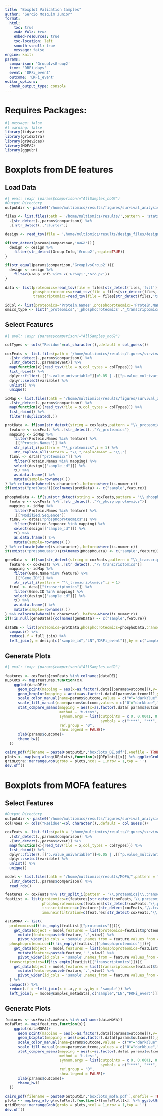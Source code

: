 ```yaml
---
title: "Boxplot Validation Samples"
author: "Sergio Mosquim Junior"
format:
  html:
    toc: true
    code-fold: true
    embed-resources: true
    toc-location: left
    smooth-scroll: true
    message: false
engine: knitr
params:
  comparison: 'Group1vsGroup2'
  time: 'DRFi_days'
  event: 'DRFi_event'
  outcome: 'DRFi_event'
editor_options: 
  chunk_output_type: console
---
```


# Requires Packages:

```r
#| message: false
#| warning: false
library(tidyverse)
library(gridExtra)
library(grDevices)
library(MOFA2)
library(ggpubr)
```

# Boxplots from DE features
## Load Data
```r
#| eval: !expr (params$comparison!="AllSamples_noG2")
#Output Directory
outputdir <- paste0('/home/multiomics/results/figures/survival_analysis/DE/',params$comparison,'/',params$comparison,'_',params$event,'/')

files <- list.files(path = '/home/multiomics/results/',pattern = 'stats.tsv',recursive = TRUE,include.dirs = TRUE,full.names = TRUE) %>% 
  .[str_detect(.,params$comparison)] %>% 
  .[!str_detect(.,'cluster')]

design <- read_tsv(file = '/home/multiomics/results/design_files/design_multiomics_mofa.tsv')

if(str_detect(params$comparison,'noG2')){
  design <- design %>% 
    filter(str_detect(Group.Info,'Group2',negate=TRUE))
}

if(str_equal(params$comparison,'Group1vsGroup2')){
  design <- design %>% 
    filter(Group.Info %in% c('Group1','Group2'))
}

data <- list(proteomics=read_tsv(file = files[str_detect(files,'full')]),
             phosphoproteomics=read_tsv(file = files[str_detect(files,'aggModSeq')]),
             transcriptomics=read_tsv(file = files[str_detect(files,'transcript')]))

idCol <- list(proteomics='Protein.Names',phosphoproteomics='Protein.Names',transcriptomics='Gene.Name')
omics_type <- list('_proteomics','_phosphoproteomics','_transcriptomics')
```

## Select Features
```r
#| eval: !expr (params$comparison!="AllSamples_noG2")

colTypes <- cols("Residue"=col_character(),.default = col_guess())

coxFeats <- list.files(path = '/home/multiomics/results/figures/survival_analysis/DE/',pattern = 'cox_analysis_res',full.names = TRUE,recursive = TRUE) %>% 
  .[str_detect(.,params$comparison)] %>% 
  .[str_detect(.,params$event)] %>% 
  map(function(x){read_tsv(file = x,col_types = colTypes)}) %>% 
  list_rbind() %>% 
  dplyr::filter(.[["p.value_univariable"]]<0.05 | .[["p.value_multivariable"]]<0.05) %>% 
  dplyr::select(variable) %>% 
  unlist() %>% 
  unique()

idMap <- list.files(path = "/home/multiomics/results/figures/survival_analysis/DE/",pattern = "featIDs\\.tsv",full.names = TRUE,recursive = TRUE) %>%
  .[str_detect(.,params$comparison)] %>%
  map(function(x){read_tsv(file = x,col_types = colTypes)}) %>%
  list_rbind() %>%
  filter(!duplicated(.))

protData <- if(sum(str_detect(string = coxFeats,pattern = "\\_proteomics"))>=1){
  feature <- coxFeats %>% .[str_detect(.,"\\_proteomics")]
  mapping <- idMap %>% 
    filter(Protein.Names %in% feature) %>% 
    .[["Protein.Names"]] %>%
    str_split_i(pattern = "\\_proteomics",i = 1) %>% 
    str_replace_all(pattern = "\\.",replacement = "\\;")
  final <- data[["proteomics"]] %>% 
    filter(Protein.Names %in% mapping) %>% 
    select(design[["sample_id"]]) %>% 
    t() %>% 
    as.data.frame() %>%
    mutate(sample=rownames(.))
} %>% relocate(where(is.character),.before=where(is.numeric))
if(exists("protData")){colnames(protData) <- c("sample",feature)}

phosphoData <- if(sum(str_detect(string = coxFeats,pattern = "\\_phosphoproteomics"))>=1){
  feature <- coxFeats %>% .[str_detect(.,"\\_phosphoproteomics")]
  mapping <- idMap %>%           
    filter(Protein.Names %in% feature) %>% 
    .[["Modified.Sequence"]]
  final <- data[["phosphoproteomics"]] %>%
    filter(Modified.Sequence %in% mapping) %>% 
    select(design[["sample_id"]]) %>% 
    t() %>% 
    as.data.frame() %>%
    mutate(sample=rownames(.))
} %>% relocate(where(is.character),.before=where(is.numeric))
if(exists("phosphoData")){colnames(phosphoData) <- c("sample",feature)}

geneData <- if(sum(str_detect(string = coxFeats,pattern = "\\_transcriptomics"))>=1){
  feature <- coxFeats %>% .[str_detect(.,"\\_transcriptomics")]
  mapping <- idMap %>% 
    filter(Gene.Name %in% feature) %>% 
    .[["Gene.ID"]] %>%
    str_split_i(pattern = "\\_transcriptomics",i = 1) 
  final <- data[["transcriptomics"]] %>% 
    filter(Gene.ID %in% mapping) %>% 
    select(design[["sample_id"]]) %>% 
    t() %>% 
    as.data.frame() %>%
    mutate(sample=rownames(.))
} %>% relocate(where(is.character),.before=where(is.numeric))
if(!is.null(geneData)){colnames(geneData) <- c("sample",feature)}

dataDE <- list(proteomics=protData,phosphoproteomics=phosphoData,transcriptomics=geneData) %>% 
  compact() %>% 
  reduce(.f = full_join) %>% 
  left_join(y = design[c("sample_id","LN","DRFi_event")],by = c("sample"="sample_id"))
```

## Generate Plots
```r
#| eval: !expr (params$comparison!="AllSamples_noG2")

features <- coxFeats[coxFeats %in% colnames(dataDE)]
DEplots <- map(features,function(x){
    ggplot(dataDE)+
      geom_point(mapping = aes(x=as.factor(.data[[params$outcome]]),y=.data[[x]],color=as.factor(.data[[params$outcome]])))+
      geom_boxplot(mapping = aes(x=as.factor(.data[[params$outcome]]),y=.data[[x]],fill=as.factor(.data[[params$outcome]])),alpha=0.7)+
      scale_color_manual(name=params$outcome,values = c("0"="darkblue","1"="darkred"))+
      scale_fill_manual(name=params$outcome,values = c("0"="darkblue","1"="darkred"))+
      stat_compare_means(mapping = aes(x=as.factor(.data[[params$outcome]]),y=.data[[x]]),
                         method = 't.test',
                         symnum.args = list(cutpoints = c(0, 0.0001, 0.001, 0.01, 0.05, Inf), 
                                            symbols = c("****", "***", "**", "*", "ns")),
                         ref.group = "0",
                         show.legend = FALSE)+
      xlab(params$outcome)+
      theme_bw()
  })

cairo_pdf(filename = paste0(outputdir,'boxplots_DE.pdf'),onefile = TRUE,width = 9,height = 9)
plots <- map(seq_along(DEplots),function(x){DEplots[[x]] %>% ggplotGrob()})
gridExtra::marrangeGrob(grobs = plots,ncol = 1,nrow = 1,top = '')
dev.off()
```


# Boxplots from MOFA features
## Select Features
```r
#Output Directory
outputdir <- paste0("/home/multiomics/results/figures/survival_analysis/MOFA/",params$comparison,"/",params$comparison,"_",params$outcome,"_",params$event,"/")
colTypes <- cols("Residue"=col_character(),.default = col_guess())

coxFeats <- list.files(path = '/home/multiomics/results/figures/survival_analysis/MOFA/',pattern = 'cox_analysis_res',full.names = TRUE,recursive = TRUE) %>% 
  .[str_detect(.,params$comparison)] %>% 
  .[str_detect(.,params$event)] %>% 
  map(function(x){read_tsv(file = x,col_types = colTypes)}) %>% 
  list_rbind() %>% 
  dplyr::filter(.[["p.value_univariable"]]<0.05 | .[["p.value_multivariable"]]<0.05) %>% 
  dplyr::select(variable) %>% 
  unlist() %>% 
  unique()

model <- list.files(path = "/home/multiomics/results/MOFA/",pattern = "model.RDS",full.names = TRUE,recursive = TRUE) %>% 
  .[str_detect(.,params$comparison)] %>% 
  read_rds()

features <- coxFeats %>% str_split_i(pattern = '\\.proteomics|\\.transcriptomics|\\.phosphoproteomics',1)
featList <- list(proteomics=c(features[str_detect(coxFeats,'\\.proteomics')]),
                 phosphoproteomics=c(features[str_detect(coxFeats,'\\.phosphoproteomics')]),
                 transcriptomics=c(features[str_detect(coxFeats,'\\.transcriptomics')]),
                 immuneinfiltration=c(features[str_detect(coxFeats,'\\.immuneinfiltration')]))

dataMOFA <- list(
  proteomics=if(!is_empty(featList[["proteomics"]])){
    get_data(object = model,features = list(proteomics=featList$proteomics),as.data.frame = TRUE) %>% 
      mutate(feature=paste0(feature,'.',view)) %>% 
      pivot_wider(id_cols = 'sample',names_from = feature,values_from = value)}else{NULL},
  phosphoproteomics=if(!is_empty(featList[["phosphoproteomics"]])){
    get_data(object = model,features = list(phosphoproteomics=featList$phosphoproteomics),as.data.frame = TRUE) %>%
      mutate(feature=paste0(feature,'.',view)) %>%
      pivot_wider(id_cols = 'sample',names_from = feature,values_from = value)}else{NULL},
  transcriptomics=if(!is_empty(featList[["transcriptomics"]])){
    get_data(object = model,features = list(transcriptomics=featList$transcriptomics),as.data.frame = TRUE) %>%
      mutate(feature=paste0(feature,'.',view)) %>%
      pivot_wider(id_cols = 'sample',names_from = feature,values_from = value)}else{NULL}
  ) %>% 
  compact() %>% 
  reduce(.f = ~left_join(x = .x,y = .y,by = 'sample')) %>% 
  left_join(y = model@samples_metadata[,c("sample","LN","DRFi_event")])
```

## Generate Plots
```r
features <- coxFeats[coxFeats %in% colnames(dataMOFA)]
mofaPlot <- map(features,function(x){
    ggplot(dataMOFA)+
      geom_point(mapping = aes(x=as.factor(.data[[params$outcome]]),y=.data[[x]],color=as.factor(.data[[params$outcome]])))+
      geom_boxplot(mapping = aes(x=as.factor(.data[[params$outcome]]),y=.data[[x]],fill=as.factor(.data[[params$outcome]])),alpha=0.7)+
      scale_color_manual(name=params$outcome,values = c("0"="darkblue","1"="darkred"))+
      scale_fill_manual(name=params$outcome,values = c("0"="darkblue","1"="darkred"))+
      stat_compare_means(mapping = aes(x=as.factor(.data[[params$outcome]]),y=.data[[x]]),
                         method = 't.test',
                         symnum.args = list(cutpoints = c(0, 0.0001, 0.001, 0.01, 0.05, Inf), 
                                            symbols = c("****", "***", "**", "*", "ns")),
                         ref.group = "0",
                         show.legend = FALSE)+
      xlab(params$outcome)+
      theme_bw()
  })

cairo_pdf(filename = paste0(outputdir,'boxplots_mofa.pdf'),onefile = TRUE,width = 9,height = 9)
plots <- map(seq_along(mofaPlot),function(x){mofaPlot[[x]] %>% ggplotGrob()})
gridExtra::marrangeGrob(grobs = plots,ncol = 1,nrow = 1,top = '')
dev.off()
```

